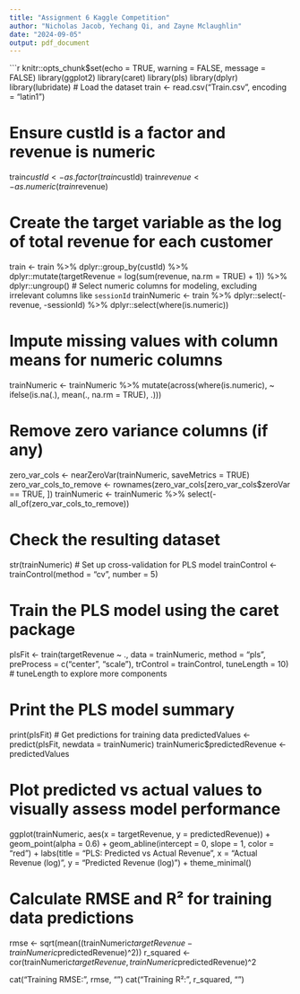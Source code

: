 ```yaml
---
title: "Assignment 6 Kaggle Competition"
author: "Nicholas Jacob, Yechang Qi, and Zayne Mclaughlin"
date: "2024-09-05"
output: pdf_document
---
```


```r
knitr::opts_chunk$set(echo = TRUE, warning = FALSE, message = FALSE)
library(ggplot2)
library(caret)
library(pls)
library(dplyr)
library(lubridate)
# Load the dataset
train <- read.csv("Train.csv", encoding = "latin1")

# Ensure custId is a factor and revenue is numeric
train$custId <- as.factor(train$custId)
train$revenue <- as.numeric(train$revenue)

# Create the target variable as the log of total revenue for each customer
train <- train %>% 
  dplyr::group_by(custId) %>%
  dplyr::mutate(targetRevenue = log(sum(revenue, na.rm = TRUE) + 1)) %>%
  dplyr::ungroup()
# Select numeric columns for modeling, excluding irrelevant columns like `sessionId`
trainNumeric <- train %>% 
  dplyr::select(-revenue, -sessionId) %>%
  dplyr::select(where(is.numeric))

# Impute missing values with column means for numeric columns
trainNumeric <- trainNumeric %>%
  mutate(across(where(is.numeric), ~ ifelse(is.na(.), mean(., na.rm = TRUE), .)))

# Remove zero variance columns (if any)
zero_var_cols <- nearZeroVar(trainNumeric, saveMetrics = TRUE)
zero_var_cols_to_remove <- rownames(zero_var_cols[zero_var_cols$zeroVar == TRUE, ])
trainNumeric <- trainNumeric %>% select(-all_of(zero_var_cols_to_remove))

# Check the resulting dataset
str(trainNumeric)
# Set up cross-validation for PLS model
trainControl <- trainControl(method = "cv", number = 5)

# Train the PLS model using the caret package
plsFit <- train(targetRevenue ~ ., data = trainNumeric, 
                method = "pls", 
                preProcess = c("center", "scale"), 
                trControl = trainControl, 
                tuneLength = 10)  # tuneLength to explore more components

# Print the PLS model summary
print(plsFit)
# Get predictions for training data
predictedValues <- predict(plsFit, newdata = trainNumeric)
trainNumeric$predictedRevenue <- predictedValues

# Plot predicted vs actual values to visually assess model performance
ggplot(trainNumeric, aes(x = targetRevenue, y = predictedRevenue)) + 
  geom_point(alpha = 0.6) +
  geom_abline(intercept = 0, slope = 1, color = "red") +
  labs(title = "PLS: Predicted vs Actual Revenue", x = "Actual Revenue (log)", y = "Predicted Revenue (log)") +
  theme_minimal()

# Calculate RMSE and R² for training data predictions
rmse <- sqrt(mean((trainNumeric$targetRevenue - trainNumeric$predictedRevenue)^2))
r_squared <- cor(trainNumeric$targetRevenue, trainNumeric$predictedRevenue)^2

cat("Training RMSE:", rmse, "\n")
cat("Training R²:", r_squared, "\n")
